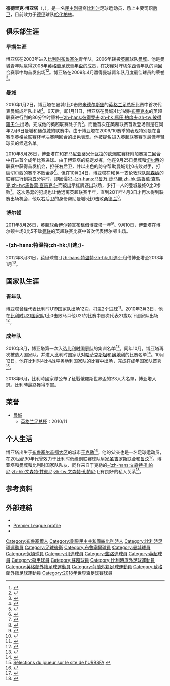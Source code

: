{{noteta|G1=足球|G2=UEFA|G3=EPL
|T=zh-hans:德德里克·博亚塔;zh-hk:德德里克·保耶達;zh-tw:德德里克·博亞塔;
|1=zh-hans:德德里克·博亚塔;zh-hk:德德里克·保耶達;zh-tw:德德里克·博亞塔;
|2=zh-hans:博亚塔;zh-hk:保耶達;zh-tw:博亞塔;
}}
{{Infobox football biography
| playername           = 德德里克·博亚塔<br>''Dedryck Boyata''
| image                = Bel-Tun (23) 2 (cropped).jpg
| image_size = 250
| caption              = 博亚塔代表[[比利时国家足球队|比利时国家队]]参加[[2018年世界盃|2018年世界盃]]
| fullname             = Anga Dedryck Boyata<ref name="List of Players under Written Contract Registered Between 01/03/2010 and 31/03/2010">{{cite web
| title = List of Players under Written Contract Registered Between 01/03/2010 and 31/03/2010
| url = http://www.thefa.com/TheFA/RulesandRegulations/~/media/Files/PDF/TheFA/PlayerRegistrations/March2010PlayerRegs.ashx/March2010PlayerRegs.pdf
| publisher = The Football Association
| accessdate = 2010-04-08
| archive-date = 2012-10-12
| archive-url = https://web.archive.org/web/20121012112435/http://www.thefa.com/TheFA/RulesandRegulations/~/media/Files/PDF/TheFA/PlayerRegistrations/March2010PlayerRegs.ashx/March2010PlayerRegs.pdf
| dead-url = no
}}</ref>
| cityofbirth          = [[于克勒|于克勒]]
| countryofbirth       = {{BEL}}
| dateofbirth          = {{Birth date and age|1990|11|28|df=y}}
| position             = [[后卫_(足球)|后卫]]
| height               = {{height|m=1.88}} <ref>{{cite web|url = http://www.premierleague.com/page/PlayerProfile/0,,12306~50350,00.html|title = Premier League Player Profile|accessdate = 19 April 2011|publisher = Premier League|archive-date = 2014-02-28|archive-url = https://web.archive.org/web/20140228081222/http://www.premierleague.com/page/PlayerProfile/0,,12306~50350,00.html|dead-url = no}}</ref>
| currentclub = [[柏林赫塔體育俱樂部|哈化柏林]]
| clubnumber  = 4
| youthyears1 = 2003–2006      
| youthclubs1 = [[布鲁塞尔足球俱乐部|布鲁塞尔]]
| youthyears2 = 2006–2009 
| youthclubs2 = [[曼彻斯特城足球俱乐部|曼城]]
| years1      = 2009–2015 
| clubs1      = [[曼彻斯特城足球俱乐部|曼城]] 
| caps1       = 13 
| goals1      = 0
| years2      = 2011–2012
| clubs2      = → [[博尔顿足球俱乐部|博尔顿]] (外借)
| caps2       = 14
| goals2      = 1
| years3      = 2012–2013
| clubs3      = → [[特温特足球俱乐部|特温特]] (外借)
| caps3       = 5
| goals3      = 0
| years4      = 2015–2019
| clubs4      = [[凯尔特人足球俱乐部|凯尔特人]] 
| caps4       = 90
| goals4      = 12
| years5      = 2019–
| clubs5      = [[柏林赫塔體育俱樂部|柏林赫塔]] 
| caps5       = 51
| goals5      = 5
| club-update = 2021年9月17日
| nationalyears1 = 2008–2009
| nationalteam1  = 比利时U19 
| nationalcaps1  = 12 
| nationalgoals1 = 2
| nationalyears2 = 2010–2012     
| nationalteam2  = [[比利時21歲以下國家足球隊|比利时U21]] 
| nationalcaps2  = 11
| nationalgoals2 = 0
| nationalyears3 = 2010–
| nationalteam3  = [[比利时国家足球队|比利时]]
| nationalcaps3  = 27  
| nationalgoals3 = 0
| nationalteam-update = 2021年9月8日
| medaltemplates = 
{{Medal|Sport|男子[[足球|足球]]}}
{{Medal|Country|{{fb|BEL}}}}
{{Medal|Comp|[[國際足協世界盃|國際足協世界盃]]}}
{{Medal|3rd|[[2018年國際足協世界盃|2018 俄羅斯]]|}}
}}

'''德德里克·博亚塔'''（{{lang-fr|'''Dedryck Boyata'''}}，{{bd|1990年|11月28日|catIdx=Boyata Dedryck}}），是一名[[刚果民主共和国|民主刚果]]裔[[比利时|比利时]]足球运动员，场上主要司职[[后卫_(足球)|后卫]]，目前效力于[[德国足球甲级联赛|德甲]]球队[[柏林赫塔體育俱樂部|哈化柏林]]。

==俱乐部生涯==
===早期生涯===
博亚塔在2003年进入[[比利时|比利时]][[布鲁塞尔足球俱乐部|布鲁塞尔]]青年队，2006年转投[[英超|英超]]球队[[曼彻斯特城足球俱乐部|曼城]]。他是曼城青年队赢得2008年[[英格蘭足總青年盃|英格蘭足總青年盃]]的成员，在决赛对阵[[切尔西足球俱乐部|切尔西]]青年队的两回合赛事中均首发出场<ref>{{cite news |first=Oliver |last=Pickup |url=http://www.telegraph.co.uk/sport/football/2296263/FA-Youth-Cup-Final-Man-City-have-the-edge.html |title=FA Youth Cup Final: Man City have the edge |publisher=The Telegraph Online |date=4 April 2008 |accessdate=3 January 2010 |location=London |archive-date=2012-06-21 |archive-url=https://www.webcitation.org/68Zswer3v?url=http://www.telegraph.co.uk/sport/football/2296263/FA-Youth-Cup-Final-Man-City-have-the-edge.html |dead-url=no }}</ref><ref>{{cite news |first=Mark |last=Ogden |url=http://www.telegraph.co.uk/sport/football/2297541/FA-Youth-Cup-Manchester-City-crush-Chelsea.html |title=FA Youth Cup: Manchester City beat Chelsea good and proper!! |publisher=The Telegraph Online |date=17 April 2008 |accessdate=3 January 2010 |location=London |archive-date=2017-04-16 |archive-url=https://web.archive.org/web/20170416004715/http://www.telegraph.co.uk/sport/football/2297541/FA-Youth-Cup-Manchester-City-crush-Chelsea.html |dead-url=no }}</ref>。博亚塔在2009年4月赢得曼城青年队月度最佳球员的荣誉<ref>{{cite web |url=http://mcfc.co.uk/News/Team-news/2009/May/Brazil-ace-collects-April-Thomas-Cook-acolade |title=Brazil ace collects April Thomas Cook acolade |publisher=Manchester City Football Club |date=18 May 2009 |accessdate=3 January 2010 |archive-date=2012-06-21 |archive-url=https://www.webcitation.org/68ZsyVi84?url=http://mcfc.co.uk/News/Team-news/2009/May/Brazil-ace-collects-April-Thomas-Cook-acolade |dead-url=yes }}</ref>。

===曼城===
2010年1月2日，博亚塔在曼城1比0击败[[米德尔斯堡足球俱乐部|米德尔斯堡]]的[[英格兰足总杯|英格兰足总杯]]比赛中首次代表曼城成年队出战<ref>{{cite news|url=http://www.gva.be/nieuws/sport/voetbal-buitenland/aid891031/jonge-belg-dedryck-boyata-voor-het-eerst-in-basis-manchester-city.aspx|title=Jonge Belg Dedryck Boyata voor het eerst in basis Manchester City|date=2 January 2010|work=Gazet Van Antwerpen|publisher=Concentra Media|language=nl|accessdate=2 January 2010|archive-date=2011-09-29|archive-url=https://web.archive.org/web/20110929014914/http://www.gva.be/nieuws/sport/voetbal-buitenland/aid891031/jonge-belg-dedryck-boyata-voor-het-eerst-in-basis-manchester-city.aspx|dead-url=no}}</ref>。9天后，即1月11日，博亚塔在曼城4比1战胜[[布莱克本足球俱乐部|布莱克本]]的英超联赛进行到的86分钟时替补[[馬田·柏度夫|-{zh-hans:彼得罗夫;zh-hk:馬田·柏度夫;zh-tw:彼得羅夫;}-]]出场，完成他的英超联赛处子秀<ref>{{Cite web |url=http://news.bbc.co.uk/sport1/hi/football/eng_prem/8443696.stm |title=Man City 4 – 1 Blackburn |accessdate=2011-08-27 |archive-date=2016-01-13 |archive-url=https://web.archive.org/web/20160113024839/http://news.bbc.co.uk/sport1/hi/football/eng_prem/8443696.stm |dead-url=no }}</ref>。而他首次在英超联赛首发登场则是在同年2月6日曼城和[[赫尔城足球俱乐部|赫尔城]]的联赛中。由于博亚塔在2009/10赛季的表现特别是在当赛季[[英格兰联赛杯|英格兰联赛杯]]半决赛两回合的出色表现，他被提名进入英超联赛赛季最佳年轻球员的候选名单。

2010年8月26日，博亚塔在和[[罗马尼亚|罗马尼亚]][[蒂米什瓦拉足球俱樂部|蒂米什瓦拉]]的[[2010/11賽季歐洲聯賽|欧洲联赛杯]]附加赛第二回合中打进首个成年比赛进球。由于博亚塔的稳定发挥，他在9月25日曼城和[[切尔西足球俱乐部|切尔西]]的联赛中获得首发机会，担任右后卫，并以出色的防守帮助曼城1比0击败对手，打破切尔西的赛季不败金身<ref>{{cite web|first=|last=|url=http://www.mcfc.co.uk/News/Match-reports/2010/September/City-v-Chelsea|title=City 1-0 Chelsea|publisher=mcfc.co.uk|date=25 September 2010|accessdate=26 September 2010|archive-date=2012-06-21|archive-url=https://www.webcitation.org/68Zt07JMV?url=http://www.mcfc.co.uk/News/Match-reports/2010/September/City-v-Chelsea|dead-url=no}}</ref>。但在10月24日，博亚塔在和另一支伦敦球队[[阿森纳足球俱乐部|阿森纳]]的联赛进行到第五分钟时，即因侵犯[[马鲁万·沙马赫|-{zh-hans:马鲁万·沙马赫;zh-hk:馬魯萬·查馬克;zh-tw:馬魯萬·查馬克;}-]]而被出示红牌逐出球场，少打一人的曼城最终0比3惨败<ref>{{cite news| url=http://news.bbc.co.uk/sport1/hi/football/eng_prem/9110566.stm | work=BBC News | title=Man City 0-3 Arsenal | date=24 October 2010}}</ref>。这次愚蠢的犯规也让他远离英超联赛半年，直到2011年4月3日才再次得到联赛出场机会，他以右后卫的身份帮助曼城5比0击败[[桑德兰足球俱乐部|桑德兰]]<ref>{{cite news| url=http://news.bbc.co.uk/sport1/hi/football/eng_prem/9440108.stm | work=BBC News | title=Man City 5-0 Sunderland | date=3 April 2011}}</ref>。

===博尔顿===
2011年8月26日，英超球会[[博尔顿足球俱乐部|博尔顿]]宣布租借博亚塔一年<ref>{{cite web|url=http://www.mcfc.co.uk/News/Team-news/2011/August/Dedryck-Boyata-loaned-to-Bolton-for-the-season?|title=Boyata loaned to Bolton for rest of the season|publisher=Manchester City FC|accessdate=26 August 2011|archive-date=2015-01-28|archive-url=https://web.archive.org/web/20150128153544/http://www.mcfc.co.uk/news/team-news/2011/august/dedryck-boyata-loaned-to-bolton-for-the-season|dead-url=no}}</ref>。9月10日，博亚塔在博尔顿主场0比5不敌[[曼彻斯特联足球俱乐部|曼联]]的英超联赛比赛中首次代表博尔顿出场。

===-{zh-hans:特温特;zh-hk:川迪;}-===
2012年8月31日，[[荷甲|荷甲]]球會[[特温特足球俱乐部|-{zh-hans:特温特;zh-hk:川迪;}-]]租借博亚塔至2013年1月<ref>{{cite web |url=http://www.mcfc.co.uk/News/Team-news/2012/August/Boyata-joins-FC-Twente-on-loan |title=Boyata completes FC Twente loan switch |publisher=Manchester City FC |accessdate=31 August 2012 |archive-date=2016-03-05 |archive-url=https://web.archive.org/web/20160305200035/http://www.mcfc.co.uk/news/team-news/2012/august/boyata-joins-fc-twente-on-loan |dead-url=no }}</ref>。

==国家队生涯==
===青年队===
博亚塔曾经代表比利时U19国家队出场12次，打进2个进球<ref>{{cite web |url=http://www.transfermarkt.co.uk/en/spieler/88262/dedryck-boyata/profil.html |title=Dedryck Boyata |publisher=Transfermarkt |accessdate=2 January 2010 |deadurl=yes |archiveurl=https://web.archive.org/web/20100122140339/http://www.transfermarkt.co.uk/en/spieler/88262/dedryck-boyata/profil.html |archivedate=2010年1月22日 }}</ref>。2010年3月3日，他在[[比利時21歲以下國家足球隊|比利时U21国家队]]1比0击败马耳他U21的比赛中首次代表21歲以下國家队出场<ref>{{cite web|url=http://www.footbel.be/nl/nationale_elftallen/beloften/wedstrijdverslagen_21.html |title=EK-kwalificatiewedstrijd: België – Malta 1–0 |publisher=footbel.be |accessdate=4 March 2010 |deadurl=yes |archiveurl=https://web.archive.org/web/20110927140152/http://www.footbel.be/nl/nationale_elftallen/beloften/wedstrijdverslagen_21.html |archivedate=2011-09-27}}</ref>。

===成年队===
2010年8月，博亚塔第一次入选[[比利时国家足球队|比利时国家队]]的集训名单<ref>{{cite web |url=http://www.mcfc.co.uk/News/Team-news/2010/August/Dedryck-Boyata-in-senior-Belgian-squad |title=First senior call-up for Boyata |publisher=Manchester City FC |accessdate=10 August 2010 |archive-date=2012-06-21 |archive-url=https://www.webcitation.org/68Zt2EhIl?url=http://www.mcfc.co.uk/News/Team-news/2010/August/Dedryck-Boyata-in-senior-Belgian-squad |dead-url=yes }}</ref>。同年10月，博亚塔再次被选入国家队，并进入比利时国家队对[[哈萨克斯坦国家足球队|哈萨克斯坦]]和[[奥地利国家足球队|奥地利]]的比赛名单<ref>{{cite web|url=http://www.footbel.com/nl/nationale_elftallen/rode_duivels/spelersa.html|title=Belgian FA - Boyata caps|accessdate=25 October 2010|deadurl=yes|archiveurl=https://web.archive.org/web/20101104000958/http://www.footbel.com/nl/nationale_elftallen/rode_duivels/spelersa.html|archivedate=2010年11月4日}}</ref>。10月12日，他在比利时4比4战平奥地利国家队的比赛中出场，完成在成年国家队首秀<ref>[http://www.footbel.be/fr/nationale_elftallen/statistieken_1/per_speler.html Sélections du joueur sur le site de l'URBSFA] {{webarchive|url=https://web.archive.org/web/20110525152231/http://www.footbel.be/fr/nationale_elftallen/statistieken_1/per_speler.html |date=2011-05-25 }}</ref>。

2018年6月，比利時國家隊公布了征戰俄羅斯世界盃的23人大名單，博亚塔入選。比利時最終獲得季軍。

==荣誉==
* [[曼彻斯特城足球俱乐部|曼城]]
** [[英格兰足总杯|英格兰足总杯]]：2010/11

==个人生活==
博亚塔出生于[[布鲁塞尔首都大区|布鲁塞尔首都大区]]的城市[[于克勒|于克勒]]<ref>{{cite web |url=http://www.actu24.be/MBO_Article/392883.aspx |title=Dedryk Boyata, la surprise belge de Roberto Mancini à Manchester City |publisher=actu24 |language=fr |date=2 January 2010 |accessdate=3 January 2010 |archive-date=2012-06-21 |archive-url=https://www.webcitation.org/68ZsuZ0HK?url=http://www.lavenir.net/article/detail.aspx?articleid=392883 |dead-url=no }}</ref>。他的父亲也是一名足球运动员，在20世纪90年代曾效力于比利时低级别联赛球队[[皇家圣吉罗斯联合|皇家圣吉罗斯联合]]和[[鲁汶足球俱乐部|鲁汶]]<ref>{{cite web|url=http://sportmagazine.rnews.be/fr/sport/actualite/dedryck-boyata-l-option-back-droit-de-georges-leekens/article-1194832483592.htm|title=Dedryck Boyata, l'option back droit de Georges Leekens?|publisher=Sport Foot Magazine|accessdate=26 January 2010|deadurl=yes|archiveurl=https://web.archive.org/web/20101010144517/http://sportmagazine.rnews.be/fr/sport/actualite/dedryck-boyata-l-option-back-droit-de-georges-leekens/article-1194832483592.htm|archivedate=2010年10月10日|df=}}</ref>。博亚塔和曼城和比利时国家队队友、同样来自于克勒的[[文森特·孔帕尼|-{zh-hans:文森特·孔帕尼;zh-hk:文森特·甘賓尼;zh-tw:文森特·孔帕尼;}-]]有良好的私人关系<ref>{{cite web|url=http://www.footgoal.net/suite.php?selection=59306|title=Boyata : " Kompany m'aide beaucoup "|publisher=Footgoal.net|accessdate=26 January 2010|deadurl=yes|archiveurl=https://web.archive.org/web/20121006200708/http://www.footgoal.net/suite.php?selection=59306|archivedate=2012年10月6日}}</ref>。

==参考资料==
{{reflist}}

==外部連結==
{{Commons category|Dedryck_Boyata}}
*{{soccerbase|53095|德德里克·博亚塔}}
*[http://www.premierleague.com/page/PlayerProfile/0,,12306~50350,00.html Premier League profile] {{Wayback|url=http://www.premierleague.com/page/PlayerProfile/0,,12306~50350,00.html |date=20140228081222 }}
*{{UEFA player|250005255}}

{{哈化柏林球員名單}}
{{2018年世界盃足球賽比利時參賽名單}}
{{2020年欧洲足球锦标赛比利时参赛名单}}

{{DEFAULTSORT:Boyata, Dedryck}}
[[Category:布魯塞爾人|Category:布魯塞爾人]]
[[Category:剛果民主共和國裔比利時人|Category:剛果民主共和國裔比利時人]]
[[Category:比利時足球運動員|Category:比利時足球運動員]]
[[Category:足球後衛|Category:足球後衛]]
[[Category:布魯塞爾球員|Category:布魯塞爾球員]]
[[Category:曼城球員|Category:曼城球員]]
[[Category:保頓球員|Category:保頓球員]]
[[Category:川迪球員|Category:川迪球員]]
[[Category:些路迪球員|Category:些路迪球員]]
[[Category:英超球員|Category:英超球員]]
[[Category:荷甲球員|Category:荷甲球員]]
[[Category:蘇超球員|Category:蘇超球員]]
[[Category:比利時旅外足球運動員|Category:比利時旅外足球運動員]]
[[Category:英格蘭外籍足球運動員|Category:英格蘭外籍足球運動員]]
[[Category:荷蘭外籍足球運動員|Category:荷蘭外籍足球運動員]]
[[Category:蘇格蘭外籍足球運動員|Category:蘇格蘭外籍足球運動員]]
[[Category:2018年世界盃足球賽球員|Category:2018年世界盃足球賽球員]]